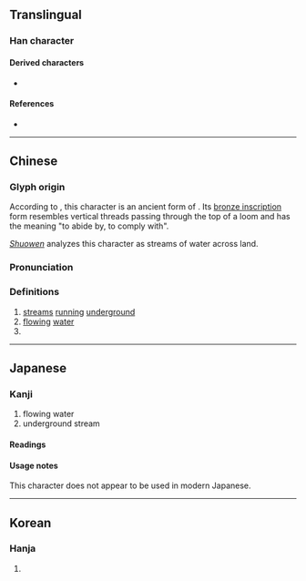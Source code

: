 {{also|圣|坙}}
{{character info}}
==Translingual==

===Han character===
{{Han char|rn=47|rad=巛|as=04|sn=7|four=10101|canj=MVVM|ids=⿳一巛工}}

====Derived characters====
* {{l|mul|[[經]], [[俓]], [[徑]], [[弳]], [[桱]], [[氫]], [[痙]], [[脛]], [[逕]], [[莖]], [[剄]], [[烴]], [[頸]], [[輕]], [[挳]]}}

====References====
* {{Han ref|kx=0324.070|dkj=08681|dj=0624.140|hdz=10412.070|uh=5DE0|ud=24032|bh=CACA|bd=51914}}

----

==Chinese==
{{zh-forms|s=𢀖|alt=坙}}

===Glyph origin===
{{Han etym}}

According to {{zh-ref|Lin Yiguang (1920)}}, this character is an ancient form of {{och-l|經}}. Its [[w:Chinese bronze inscriptions|bronze inscription]] form resembles vertical threads passing through the top of a loom and has the meaning "to abide by, to comply with".

[[w:Shuowen Jiezi|''Shuowen'']] analyzes this character as streams of water across land.

===Pronunciation===
{{zh-pron
|m=jīng
|c=ging1
|mn=keng
|mc=y
|oc=y
|ma=
|cat=n,v
}}

===Definitions===
{{zh-hanzi}}

# [[stream]]s [[running]] [[underground]]
# [[flowing]] [[water]]
# {{zh-alt-form|經}}

----

==Japanese==

===Kanji===
{{ja-kanji|grade=|rs=巛04}}

# flowing water
# underground stream

====Readings====
{{ja-readings
|goon=きょう<きやう
|kanon=けい
}}

====Usage notes====
This character does not appear to be used in modern Japanese.

----

==Korean==

===Hanja===
{{ko-hanja|hangeul=[[경]]|rv=gyeong|mr=kyŏng}}

# {{rfdef|ko|sort=巛04}}
